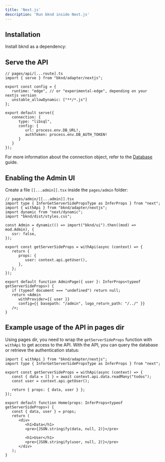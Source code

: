 ```yaml
---
title: 'Next.js'
description: 'Run bknd inside Next.js'
---
```


## Installation
Install bknd as a dependency:
<InstallBknd />

## Serve the API
``` tsx
// pages/api/[...route].ts
import { serve } from "bknd/adapter/nextjs";

export const config = {
   runtime: "edge", // or "experimental-edge", depending on your nextjs version
   unstable_allowDynamic: ["**/*.js"]
};

export default serve({
   connection: {
      type: "libsql",
      config: {
         url: process.env.DB_URL!,
         authToken: process.env.DB_AUTH_TOKEN!
      }
   }
});
```
For more information about the connection object, refer to the [Database](/usage/database) guide.

## Enabling the Admin UI
Create a file `[[...admin]].tsx` inside the `pages/admin` folder:
```tsx
// pages/admin/[[...admin]].tsx
import type { InferGetServerSidePropsType as InferProps } from "next";
import { withApi } from "bknd/adapter/nextjs";
import dynamic from "next/dynamic";
import "bknd/dist/styles.css";

const Admin = dynamic(() => import("bknd/ui").then((mod) => mod.Admin), {
   ssr: false,
});

export const getServerSideProps = withApi(async (context) => {
   return {
      props: {
         user: context.api.getUser(),
      },
   };
});

export default function AdminPage({ user }: InferProps<typeof getServerSideProps>) {
   if (typeof document === "undefined") return null;
   return <Admin
      withProvider={{ user }}
      config={{ basepath: "/admin", logo_return_path: "/../" }}
   />;
}
```

## Example usage of the API in pages dir
Using pages dir, you need to wrap the `getServerSideProps` function with `withApi` to get access
to the API. With the API, you can query the database or retrieve the authentication status:
```tsx
import { withApi } from "bknd/adapter/nextjs";
import type { InferGetServerSidePropsType as InferProps } from "next";

export const getServerSideProps = withApi(async (context) => {
   const { data = [] } = await context.api.data.readMany("todos");
   const user = context.api.getUser();

   return { props: { data, user } };
});

export default function Home(props: InferProps<typeof getServerSideProps>) {
   const { data, user } = props;
   return (
      <div>
         <h1>Data</h1>
         <pre>{JSON.stringify(data, null, 2)}</pre>

         <h1>User</h1>
         <pre>{JSON.stringify(user, null, 2)}</pre>
      </div>
   );
}
```